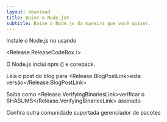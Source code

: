 ```yaml
---
layout: download
title: Baixe o Node.js®️
subtitle: Baixe o Node.js da maneira que você quiser.
---
```


<section>
  Instale o Node.js <Release.VersionDropdown /> no <Release.OperatingSystemDropdown /> usando <Release.PlatformDropdown />

  <Release.ReleaseCodeBox />
</section>

<section>
  O Node.js inclui <LinkWithArrow href="https://npmjs.com">npm</LinkWithArrow> (<Release.NpmVersion />) e corepack.

Leia o post do blog para <Release.BlogPostLink>esta versão</Release.BlogPostLink>

Saiba como <Release.VerifyingBinariesLink>verificar o SHASUMS</Release.VerifyingBinariesLink> assinado

Confira outra comunidade suportada <LinkWithArrow href="/download/package-manager/all">gerenciador de pacotes</LinkWithArrow>

</section>
